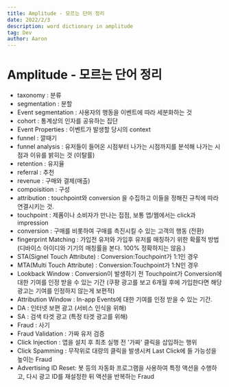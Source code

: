 ```yaml
---
title: Amplitude - 모르는 단어 정리
date: 2022/2/3
description: word dictionary in amplitude
tag: Dev
author: Aaron
---
```


# Amplitude - 모르는 단어 정리

- taxonomy : 분류
- segmentation : 분할
- Event segmentation : 사용자의 행동을 이벤트에 따라 세분화하는 것
- cohort : 통계상의 인자를 공유하는 집단
- Event Properties : 이벤트가 발생할 당시의 context
- funnel : 깔때기
- funnel analysis : 유저들이 들어온 시점부터 나가는 시점까지를 분석해 나가는 시점과
  이유를 밝히는 것 (이탈률)
- retention : 유지율
- referral : 추천
- revenue : 구매와 결제(매출)
- compoisition : 구성
- attribution : touchpoint와 conversion 을 수집하고 이들을 정해진 규칙에 따라 연결시키는
  것.
- touchpoint : 제품이나 소비자가 만나는 접점, 보통 앱/웹에서는 click과 impression
- conversion : 구매를 비롯하여 구매를 촉진시킬 수 있는 고객의 행동 (전환)
- fingerprint Matching : 가입전 유저와 가입후 유저를 매칭하기 위한 확률적 방법 (디바이스
  아이디와 기기의 매칭률을 본다. 100% 정확하지는 않음.)
- STA(Signel Touch Attribute) : Conversion:Touchpoint가 1:1인 경우
- MTA(Multi Touch Attribute) : Conversion:Touchpoint가 1:N인 경우
- Lookback Window : Conversion이 발생하기 전 Touchpoint가 Conversion에 대한 기여를 인정
  받을 수 있는 기간 (쿠팡 광고를 보고 6개월 후에 가입한다면 해당 광고는 기여를 인정하지 않는게 보편적)
- Attribution Window : In-app Events에 대한 기여를 인정 받을 수 있는 기간.
- DA : 인터넷 보편 광고 (서비스 인식을 위해)
- SA : 검색 타겟 광고 (특정 타겟 광고를 위해)
- Fraud : 사기
- Fraud Validation : 가짜 유저 검증
- Click Injection : 앱을 설치 후 최초 실행 전 '가짜' 클릭을 삽입하는 행위
- Click Spamming : 무작위로 대량의 클릭을 발생시켜 Last Click에 들 가능성을 높이는 Fraud
- Advertising ID Reset: 봇 등의 자동화 프로그램을 사용하여 특정 액션을 수행하고, 다시
  광고 ID를 재설정한 뒤 액션을 반복하는 Fraud
